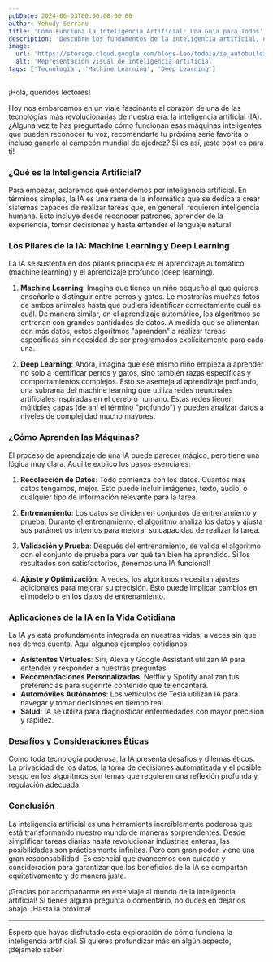 ```yaml
---
pubDate: 2024-06-03T00:00:00-06:00
author: Yehudy Serrano
title: 'Cómo Funciona la Inteligencia Artificial: Una Guía para Todos'
description: 'Descubre los fundamentos de la inteligencia artificial, desde machine learning hasta deep learning. Aprende cómo las máquinas aprenden, sus aplicaciones en la vida cotidiana y los desafíos éticos que enfrenta esta tecnología revolucionaria.'
image:
  url: 'https://storage.cloud.google.com/blogs-leo/todoia/ia_autobuilding.jpeg'
  alt: 'Representación visual de inteligencia artificial'
tags: ['Tecnología', 'Machine Learning', 'Deep Learning']
---
```


¡Hola, queridos lectores!

Hoy nos embarcamos en un viaje fascinante al corazón de una de las tecnologías más revolucionarias de nuestra era: la inteligencia artificial (IA). ¿Alguna vez te has preguntado cómo funcionan esas máquinas inteligentes que pueden reconocer tu voz, recomendarte tu próxima serie favorita o incluso ganarle al campeón mundial de ajedrez? Si es así, ¡este post es para ti!

### ¿Qué es la Inteligencia Artificial?

Para empezar, aclaremos qué entendemos por inteligencia artificial. En términos simples, la IA es una rama de la informática que se dedica a crear sistemas capaces de realizar tareas que, en general, requieren inteligencia humana. Esto incluye desde reconocer patrones, aprender de la experiencia, tomar decisiones y hasta entender el lenguaje natural.

### Los Pilares de la IA: Machine Learning y Deep Learning

La IA se sustenta en dos pilares principales: el aprendizaje automático (machine learning) y el aprendizaje profundo (deep learning).

1. **Machine Learning**: Imagina que tienes un niño pequeño al que quieres enseñarle a distinguir entre perros y gatos. Le mostrarías muchas fotos de ambos animales hasta que pudiera identificar correctamente cuál es cuál. De manera similar, en el aprendizaje automático, los algoritmos se entrenan con grandes cantidades de datos. A medida que se alimentan con más datos, estos algoritmos "aprenden" a realizar tareas específicas sin necesidad de ser programados explícitamente para cada una.

2. **Deep Learning**: Ahora, imagina que ese mismo niño empieza a aprender no solo a identificar perros y gatos, sino también razas específicas y comportamientos complejos. Esto se asemeja al aprendizaje profundo, una subrama del machine learning que utiliza redes neuronales artificiales inspiradas en el cerebro humano. Estas redes tienen múltiples capas (de ahí el término "profundo") y pueden analizar datos a niveles de complejidad mucho mayores.

### ¿Cómo Aprenden las Máquinas?

El proceso de aprendizaje de una IA puede parecer mágico, pero tiene una lógica muy clara. Aquí te explico los pasos esenciales:

1. **Recolección de Datos**: Todo comienza con los datos. Cuantos más datos tengamos, mejor. Esto puede incluir imágenes, texto, audio, o cualquier tipo de información relevante para la tarea.

2. **Entrenamiento**: Los datos se dividen en conjuntos de entrenamiento y prueba. Durante el entrenamiento, el algoritmo analiza los datos y ajusta sus parámetros internos para mejorar su capacidad de realizar la tarea.

3. **Validación y Prueba**: Después del entrenamiento, se valida el algoritmo con el conjunto de prueba para ver qué tan bien ha aprendido. Si los resultados son satisfactorios, ¡tenemos una IA funcional!

4. **Ajuste y Optimización**: A veces, los algoritmos necesitan ajustes adicionales para mejorar su precisión. Esto puede implicar cambios en el modelo o en los datos de entrenamiento.

### Aplicaciones de la IA en la Vida Cotidiana

La IA ya está profundamente integrada en nuestras vidas, a veces sin que nos demos cuenta. Aquí algunos ejemplos cotidianos:

- **Asistentes Virtuales**: Siri, Alexa y Google Assistant utilizan IA para entender y responder a nuestras preguntas.
- **Recomendaciones Personalizadas**: Netflix y Spotify analizan tus preferencias para sugerirte contenido que te encantará.
- **Automóviles Autónomos**: Los vehículos de Tesla utilizan IA para navegar y tomar decisiones en tiempo real.
- **Salud**: IA se utiliza para diagnosticar enfermedades con mayor precisión y rapidez.

### Desafíos y Consideraciones Éticas

Como toda tecnología poderosa, la IA presenta desafíos y dilemas éticos. La privacidad de los datos, la toma de decisiones automatizada y el posible sesgo en los algoritmos son temas que requieren una reflexión profunda y regulación adecuada.

### Conclusión

La inteligencia artificial es una herramienta increíblemente poderosa que está transformando nuestro mundo de maneras sorprendentes. Desde simplificar tareas diarias hasta revolucionar industrias enteras, las posibilidades son prácticamente infinitas. Pero con gran poder, viene una gran responsabilidad. Es esencial que avancemos con cuidado y consideración para garantizar que los beneficios de la IA se compartan equitativamente y de manera justa.

¡Gracias por acompañarme en este viaje al mundo de la inteligencia artificial! Si tienes alguna pregunta o comentario, no dudes en dejarlos abajo. ¡Hasta la próxima!

---

Espero que hayas disfrutado esta exploración de cómo funciona la inteligencia artificial. Si quieres profundizar más en algún aspecto, ¡déjamelo saber!
